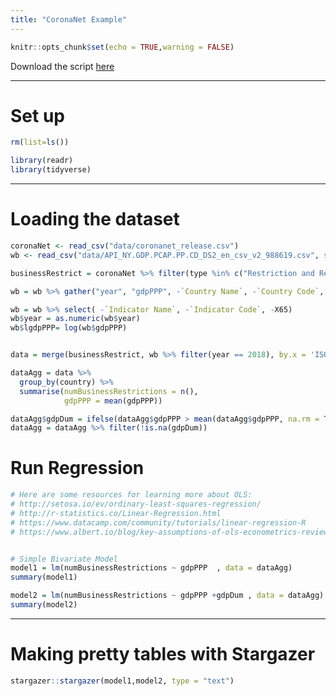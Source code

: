 ```yaml
---
title: "CoronaNet Example"
---
```


```r
knitr::opts_chunk$set(echo = TRUE,warning = FALSE)
```

Download the script [here](https://raw.githubusercontent.com/LuMesserschmidt/stats_TUM/master/Files/Course%20Scripts/R_code_CoronaNet_2.R)


***

# Set up

```r
rm(list=ls())

library(readr)
library(tidyverse)

```

***

# Loading the dataset


```r
coronaNet <- read_csv("data/coronanet_release.csv")
wb <- read_csv("data/API_NY.GDP.PCAP.PP.CD_DS2_en_csv_v2_988619.csv", skip = 4)

businessRestrict = coronaNet %>% filter(type %in% c("Restriction and Regulation of Businesses" ,"Restriction of Non-Essential Businesses"))

wb = wb %>% gather("year", "gdpPPP", -`Country Name`, -`Country Code`, -`Indicator Name`, -`Indicator Code`, -X65)

wb = wb %>% select( -`Indicator Name`, -`Indicator Code`, -X65)
wb$year = as.numeric(wb$year)
wb$lgdpPPP= log(wb$gdpPPP)


data = merge(businessRestrict, wb %>% filter(year == 2018), by.x = 'ISO_A3', by.y = "Country Code", all.x = TRUE)

dataAgg = data %>% 
  group_by(country) %>% 
  summarise(numBusinessRestrictions = n(),
            gdpPPP = mean(gdpPPP))

dataAgg$gdpDum = ifelse(dataAgg$gdpPPP > mean(dataAgg$gdpPPP, na.rm = TRUE), "Above Average GDP", "Below Average GDP")
dataAgg = dataAgg %>% filter(!is.na(gdpDum))

```

# Run Regression


```r
# Here are some resources for learning more about OLS:
# http://setosa.io/ev/ordinary-least-squares-regression/
# http://r-statistics.co/Linear-Regression.html
# https://www.datacamp.com/community/tutorials/linear-regression-R
# https://www.albert.io/blog/key-assumptions-of-ols-econometrics-review/


# Simple Bivariate Model
model1 = lm(numBusinessRestrictions ~ gdpPPP  , data = dataAgg) 
summary(model1)

model2 = lm(numBusinessRestrictions ~ gdpPPP +gdpDum , data = dataAgg) 
summary(model2)


```

***
# Making pretty tables with Stargazer

```r

stargazer::stargazer(model1,model2, type = "text")


```



